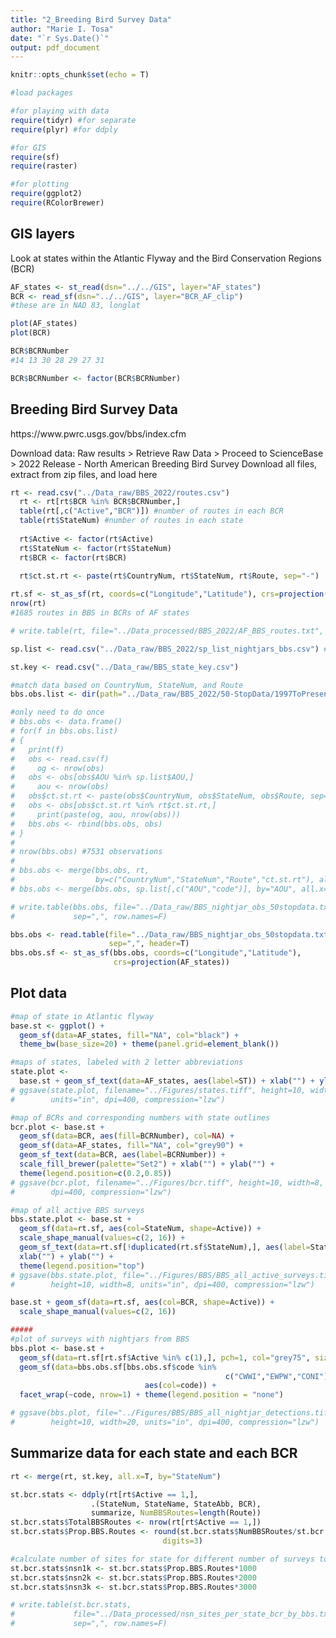 ```yaml
---
title: "2_Breeding Bird Survey Data"
author: "Marie I. Tosa"
date: "`r Sys.Date()`"
output: pdf_document
---
```


```r
knitr::opts_chunk$set(echo = T)

#load packages

#for playing with data
require(tidyr) #for separate
require(plyr) #for ddply

#for GIS
require(sf)
require(raster)

#for plotting
require(ggplot2)
require(RColorBrewer)
```

## GIS layers
Look at states within the Atlantic Flyway and the Bird Conservation Regions (BCR)
```r

AF_states <- st_read(dsn="../../GIS", layer="AF_states") 
BCR <- read_sf(dsn="../../GIS", layer="BCR_AF_clip")
#these are in NAD 83, longlat

plot(AF_states)
plot(BCR)

BCR$BCRNumber
#14 13 30 28 29 27 31

BCR$BCRNumber <- factor(BCR$BCRNumber)

```

## Breeding Bird Survey Data
https://www.pwrc.usgs.gov/bbs/index.cfm

Download data: Raw results > Retrieve Raw Data > Proceed to ScienceBase > 2022 Release - North American Breeding Bird Survey
Download all files, extract from zip files, and load here

```r
rt <- read.csv("../Data_raw/BBS_2022/routes.csv")
  rt <- rt[rt$BCR %in% BCR$BCRNumber,]
  table(rt[,c("Active","BCR")]) #number of routes in each BCR
  table(rt$StateNum) #number of routes in each state
  
  rt$Active <- factor(rt$Active)
  rt$StateNum <- factor(rt$StateNum)
  rt$BCR <- factor(rt$BCR)
  
  rt$ct.st.rt <- paste(rt$CountryNum, rt$StateNum, rt$Route, sep="-")

rt.sf <- st_as_sf(rt, coords=c("Longitude","Latitude"), crs=projection(AF_states))
nrow(rt)
#1685 routes in BBS in BCRs of AF states

# write.table(rt, file="../Data_processed/BBS_2022/AF_BBS_routes.txt", sep=",", row.names=F)

sp.list <- read.csv("../Data_raw/BBS_2022/sp_list_nightjars_bbs.csv") #only Caprimulgidae

st.key <- read.csv("../Data_raw/BBS_state_key.csv")

#match data based on CountryNum, StateNum, and Route
bbs.obs.list <- dir(path="../Data_raw/BBS_2022/50-StopData/1997ToPresent_SurveyWide/", full.names=T, pattern=".csv")

#only need to do once
# bbs.obs <- data.frame()
# for(f in bbs.obs.list)
# {
#   print(f)
#   obs <- read.csv(f)
#     og <- nrow(obs)
#   obs <- obs[obs$AOU %in% sp.list$AOU,]
#     aou <- nrow(obs)
#   obs$ct.st.rt <- paste(obs$CountryNum, obs$StateNum, obs$Route, sep="-") #create column with country number, state number, and route number
#   obs <- obs[obs$ct.st.rt %in% rt$ct.st.rt,]
#     print(paste(og, aou, nrow(obs)))
#   bbs.obs <- rbind(bbs.obs, obs)
# }
# 
# nrow(bbs.obs) #7531 observations
# 
# bbs.obs <- merge(bbs.obs, rt,
#                  by=c("CountryNum","StateNum","Route","ct.st.rt"), all.x=T)
# bbs.obs <- merge(bbs.obs, sp.list[,c("AOU","code")], by="AOU", all.x=T)

# write.table(bbs.obs, file="../Data_raw/BBS_nightjar_obs_50stopdata.txt",
#             sep=",", row.names=F)

bbs.obs <- read.table(file="../Data_raw/BBS_nightjar_obs_50stopdata.txt",
                      sep=",", header=T)
bbs.obs.sf <- st_as_sf(bbs.obs, coords=c("Longitude","Latitude"),
                       crs=projection(AF_states))

```

## Plot data
```r

#map of state in Atlantic flyway
base.st <- ggplot() + 
  geom_sf(data=AF_states, fill="NA", col="black") +
  theme_bw(base_size=20) + theme(panel.grid=element_blank())

#maps of states, labeled with 2 letter abbreviations
state.plot <- 
  base.st + geom_sf_text(data=AF_states, aes(label=ST)) + xlab("") + ylab("")
# ggsave(state.plot, filename="../Figures/states.tiff", height=10, width=8,
#        units="in", dpi=400, compression="lzw")

#map of BCRs and corresponding numbers with state outlines
bcr.plot <- base.st + 
  geom_sf(data=BCR, aes(fill=BCRNumber), col=NA) +
  geom_sf(data=AF_states, fill="NA", col="grey90") +
  geom_sf_text(data=BCR, aes(label=BCRNumber)) +
  scale_fill_brewer(palette="Set2") + xlab("") + ylab("") +
  theme(legend.position=c(0.2,0.85))
# ggsave(bcr.plot, filename="../Figures/bcr.tiff", height=10, width=8, units="in",
#        dpi=400, compression="lzw")

#map of all active BBS surveys
bbs.state.plot <- base.st + 
  geom_sf(data=rt.sf, aes(col=StateNum, shape=Active)) +
  scale_shape_manual(values=c(2, 16)) +
  geom_sf_text(data=rt.sf[!duplicated(rt.sf$StateNum),], aes(label=StateNum)) +
  xlab("") + ylab("") +
  theme(legend.position="top")
# ggsave(bbs.state.plot, file="../Figures/BBS/BBS_all_active_surveys.tiff",
#        height=10, width=8, units="in", dpi=400, compression="lzw")

base.st + geom_sf(data=rt.sf, aes(col=BCR, shape=Active)) +
  scale_shape_manual(values=c(2, 16))

#####
#plot of surveys with nightjars from BBS
bbs.plot <- base.st + 
  geom_sf(data=rt.sf[rt.sf$Active %in% c(1),], pch=1, col="grey75", size=0.5) +
  geom_sf(data=bbs.obs.sf[bbs.obs.sf$code %in%
                                                c("CWWI","EWPW","CONI"),], 
                              aes(col=code)) +
  facet_wrap(~code, nrow=1) + theme(legend.position = "none")

# ggsave(bbs.plot, file="../Figures/BBS/BBS_all_nightjar_detections.tiff",
#        height=10, width=20, units="in", dpi=400, compression="lzw")
```

## Summarize data for each state and each BCR
```r

rt <- merge(rt, st.key, all.x=T, by="StateNum")

st.bcr.stats <- ddply(rt[rt$Active == 1,],
                  .(StateNum, StateName, StateAbb, BCR),
                  summarize, NumBBSRoutes=length(Route))
st.bcr.stats$TotalBBSRoutes <- nrow(rt[rt$Active == 1,])
st.bcr.stats$Prop.BBS.Routes <- round(st.bcr.stats$NumBBSRoutes/st.bcr.stats$TotalBBSRoutes,
                                  digits=3)

#calculate number of sites for state for different number of surveys to be conducted
st.bcr.stats$nsn1k <- st.bcr.stats$Prop.BBS.Routes*1000
st.bcr.stats$nsn2k <- st.bcr.stats$Prop.BBS.Routes*2000
st.bcr.stats$nsn3k <- st.bcr.stats$Prop.BBS.Routes*3000

# write.table(st.bcr.stats,
#             file="../Data_processed/nsn_sites_per_state_bcr_by_bbs.txt", 
#             sep=",", row.names=F)
```